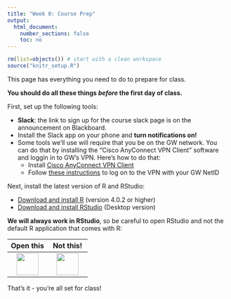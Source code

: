 ```yaml
---
title: "Week 0: Course Prep"
output:
  html_document:
    number_sections: false
    toc: no
---
```


```r
rm(list=objects()) # start with a clean workspace
source("knitr_setup.R")
```

This page has everything you need to do to prepare for class. 

**You should do all these things _before_ the first day of class.**

First, set up the following tools:

- **Slack**: the link to sign up for the course slack page is on the announcement on Blackboard.
- Install the Slack app on your phone and **turn notifications on!**
- Some tools we'll use will require that you be on the GW network. You can do that by installing the "Cisco AnyConnect VPN Client" software and loggin in to GW's VPN. Here's how to do that: 
    - Install [Cisco AnyConnect VPN Client](https://my.gwu.edu/mod/downloads/?category=VPN)
    - Follow [these instructions](https://gwu-myit.onbmc.com/dwp/app/#/knowledge/KBA00002611/rkm) to log on to the VPN with your GW NetID

Next, install the latest version of R and RStudio:

- [Download and install R](https://cloud.r-project.org) (version 4.0.2 or higher)
- [Download and install RStudio](https://rstudio.com/products/rstudio/download/) (Desktop version)

**We will always work in RStudio**, so be careful to open RStudio and not the default R application that comes with R:

<div style="width:200px">
Open this   | Not this!
:----------:|:----------:
![](images/RStudio-Ball.png){ width=50 }  |  ![](images/Rlogo.png){ width=50 }
</div>

That's it - you're all set for class!